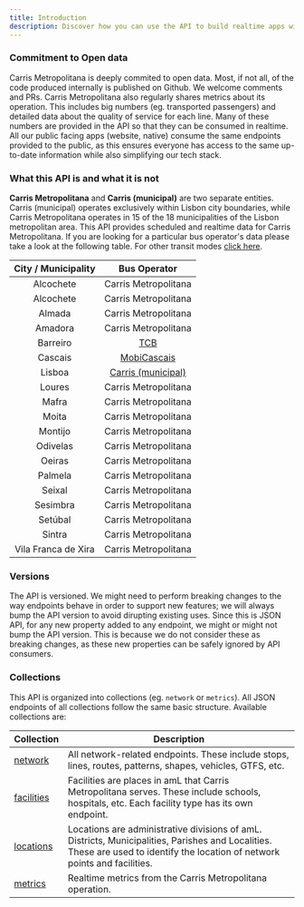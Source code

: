 ```yaml
---
title: Introduction
description: Discover how you can use the API to build realtime apps with Carris Metropolitana.
---
```


### Commitment to Open data

Carris Metropolitana is deeply commited to open data. Most, if not all, of the code produced internally is published on Github. We welcome comments and PRs.
Carris Metropolitana also regularly shares metrics about its operation. This includes big numbers (eg. transported passengers) and detailed data about the quality of service for each line.
Many of these numbers are provided in the API so that they can be consumed in realtime. All our public facing apps (website, native) consume the same endpoints provided to the public,
as this ensures everyone has access to the same up-to-date information while also simplifying our tech stack.


### What this API is and what it is not

**Carris Metropolitana** and **Carris (municipal)** are two separate entities. Carris (municipal) operates exclusively within Lisbon city boundaries, while Carris Metropolitana operates in 15 of the 18 municipalities of the Lisbon metropolitan area.
This API provides scheduled and realtime data for Carris Metropolitana. If you are looking for a particular bus operator's data please take a look at the following table. For other transit modes [click here](#).

| City / Municipality | Bus Operator                                                            |
|:-------------------:|:-----------------------------------------------------------------------:|
| Alcochete           | Carris Metropolitana                                                    |
| Alcochete           | Carris Metropolitana                                                    |
| Almada              | Carris Metropolitana                                                    |
| Amadora             | Carris Metropolitana                                                    |
| Barreiro            | [TCB](https://www.tcbarreiro.pt/)                                       |
| Cascais             | [MobiCascais](https://dadosabertos.cascais.pt/dataset/gtfs-mobicascais) |
| Lisboa              | [Carris (municipal)](https://gateway.carris.pt/apiui)                   |
| Loures              | Carris Metropolitana                                                    |
| Mafra               | Carris Metropolitana                                                    |
| Moita               | Carris Metropolitana                                                    |
| Montijo             | Carris Metropolitana                                                    |
| Odivelas            | Carris Metropolitana                                                    |
| Oeiras              | Carris Metropolitana                                                    |
| Palmela             | Carris Metropolitana                                                    |
| Seixal              | Carris Metropolitana                                                    |
| Sesimbra            | Carris Metropolitana                                                    |
| Setúbal             | Carris Metropolitana                                                    |
| Sintra              | Carris Metropolitana                                                    |
| Vila Franca de Xira | Carris Metropolitana                                                    |


### Versions

The API is versioned. We might need to perform breaking changes to the way endpoints behave in order to support new features; we will always bump the API version to avoid dirupting existing uses.
Since this is JSON API, for any new property added to any endpoint, we might or might not bump the API version. This is because we do not consider these as breaking changes,
as these new properties can be safely ignored by API consumers.


### Collections

This API is organized into collections (eg. `network` or `metrics`). All JSON endpoints of all collections follow the same basic structure. Available collections are:

| Collection                         | Description                                                                                                                                                                  |
|------------------------------------|------------------------------------------------------------------------------------------------------------------------------------------------------------------------------|
| [network](/rest-api/network)       | All network-related endpoints. These include stops, lines, routes, patterns, shapes, vehicles, GTFS, etc.                                                                    |
| [facilities](/rest-api/facilities) | Facilities are places in amL that Carris Metropolitana serves. These include schools, hospitals, etc. Each facility type has its own endpoint.                               |
| [locations](/rest-api/locations)   | Locations are administrative divisions of amL. Districts, Municipalities, Parishes and Localities. These are used to identify the location of network points and facilities. |
| [metrics](/rest-api/metrics)       | Realtime metrics from the Carris Metropolitana operation.                                                                                                                    |
